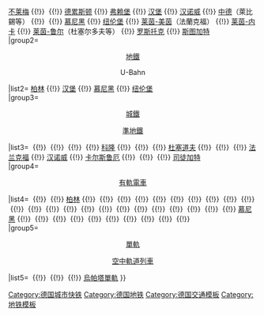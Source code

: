 {{Navbox
|name=德国城市轨道交通
|title=[[德国]][[城市軌道交通]]
|liststyle=font-size:95%;

|group1= <center>[[城市快铁|-{zh-cn:城市快铁系统;zh-tw:S-Bahn 系統;}-]]</center>
|list1= [[柏林城市快鐵|柏林]]&nbsp;{{!}} <!--
-->[[不莱梅城市快铁|不莱梅]]&nbsp;{{!}} <!--
-->{{tsl|de|S-Bahn Köln|科隆城市快铁|科隆}}&nbsp;{{!}} <!--
-->[[德累斯顿城市快铁|德累斯顿]]&nbsp;{{!}} <!--
-->[[弗赖堡城市快铁|弗赖堡]]&nbsp;{{!}} <!--
-->[[汉堡城市快铁|汉堡]]&nbsp;{{!}} <!--
-->[[汉诺威城市快铁|汉诺威]]&nbsp;{{!}} <!--
-->[[中德城市快鐵|中德]]（萊比錫等）&nbsp;{{!}} <!--
-->{{tsl|de|S-Bahn Mittelelbe|中易北河城市快鐵|中易北河}}&nbsp;{{!}} <!--
-->[[慕尼黑城市快铁|慕尼黑]]&nbsp;{{!}} <!--
-->[[纽伦堡城市快铁|纽伦堡]]&nbsp;{{!}} <!--
-->[[莱茵-美茵城市快铁|莱茵-美茵]]（法蘭克福）&nbsp;{{!}} <!--
-->[[莱茵-内卡城市快铁|莱茵-内卡]]&nbsp;{{!}} <!--
-->[[莱茵-鲁尔城市快铁|莱茵-鲁尔]]（杜塞尔多夫等）&nbsp;{{!}} <!--
-->[[罗斯托克城市快铁|罗斯托克]]&nbsp;{{!}} <!--
-->[[斯图加特城市快铁|斯图加特]]<br />

|group2= <center>[[地鐵]]</center>
<center>U-Bahn</center>
|list2= [[柏林地铁|柏林]]&nbsp;{{!}} <!--
-->[[汉堡地铁|汉堡]]&nbsp;{{!}} <!--
-->[[慕尼黑地铁|慕尼黑]]&nbsp;{{!}} <!--
-->[[纽伦堡地铁|纽伦堡]]<br />

|group3= <center>[[城鐵]]</center>
<center>[[準地鐵]]</center>
|list3= {{tsl|de|Stadtbahn Bielefeld|比勒費爾德城鐵|比勒費爾德}}&nbsp;{{!}} <!--
-->{{tsl|de|Stadtbahn Bochum|波鴻城鐵|波鴻}}&nbsp;{{!}} <!--
-->{{tsl|de|Straßenbahn Bochum/Gelsenkirchen|波鴻-蓋爾森基興城鐵|波鴻-蓋爾森基興}}&nbsp;{{!}} <!--
-->{{tsl|de|Stadtbahn Bonn|波恩城鐵|波恩}}&nbsp;{{!}} <!--
-->[[科隆城鐵|科隆]]&nbsp;{{!}} <!--
-->{{tsl|de|Stadtbahn Dortmund|多特蒙德城鐵|多特蒙德}}&nbsp;{{!}} <!--
-->{{tsl|de|Stadtbahn Duisburg|杜伊斯堡城鐵|杜伊斯堡}}&nbsp;{{!}} <!--
-->[[杜塞道夫城鐵|杜塞道夫]]&nbsp;{{!}} <!--
-->{{tsl|de|Straßenbahn Erfurt|埃爾福特城鐵|埃爾福特}}&nbsp;{{!}} <!--
-->{{tsl|de|Stadtbahn Essen|埃森城鐵|埃森}}&nbsp;{{!}} <!--
-->[[法兰克福地铁|法兰克福]]&nbsp;{{!}} <!--
-->[[汉诺威城铁|汉诺威]]&nbsp;{{!}} <!--
-->[[卡尔斯鲁厄城铁|卡尔斯鲁厄]]&nbsp;{{!}} <!--
-->{{tsl|de|RegioTram Kassel|卡塞爾區域電車|卡塞爾}}&nbsp;{{!}} <!--
-->{{tsl|de|Saarbahn|薩爾鐵路|薩爾}}&nbsp;{{!}} <!--
-->[[司徒加特城鐵|司徒加特]]<br />

|group4= <center>[[有軌電車]]</center>
|list4= {{link-en|奧格斯堡電車|Trams in Augsburg|奧格斯堡}}&nbsp;{{!}} <!--
-->{{link-en|基爾尼茨什河谷電車|Kirnitzschtal tramway|基爾尼茨什}}&nbsp;{{!}} <!--
-->[[柏林有軌電車|柏林]]&nbsp;{{!}} <!--
-->{{link-en|波恩電車|Trams in Bonn|波恩}}&nbsp;{{!}} <!--
-->{{link-en|不倫瑞克電車|Trams in Braunschweig|不倫瑞克}}&nbsp;{{!}} <!--
-->{{link-en|不來梅電車|Trams in Bremen|不來梅}}&nbsp;{{!}} <!--
-->{{link-en|科特布斯電車|Trams in Cottbus|科特布斯}}&nbsp;{{!}} <!--
-->{{link-en|達姆施塔特電車|Trams in Darmstadt|達姆施塔特}}&nbsp;{{!}} <!--
-->{{link-en|德累斯頓電車|Trams in Dresden|德累斯頓}}&nbsp;{{!}} <!--
-->{{link-en|杜塞爾多夫電車|Trams in Düsseldorf|杜塞爾多夫}}&nbsp;{{!}} <!--
-->{{link-en|埃森電車|Trams in Essen|埃森}}&nbsp;{{!}} <!--
-->{{link-en|美因河畔法蘭克福電車|Trams in Frankfurt am Main|美因河畔法蘭克福}}&nbsp;{{!}} <!--
-->{{link-en|奧得河畔法蘭克福電車|Trams in Frankfurt (Oder)|奧得河畔法蘭克福}}&nbsp;{{!}} <!--
-->{{link-en|弗賴堡電車|Trams in Freiburg im Breisgau|弗賴堡}}&nbsp;{{!}} <!--
-->{{link-en|哥達電車|Trams in Gotha|哥達}}&nbsp;{{!}} <!--
-->{{link-en|薩勒河畔哈雷電車|Trams in Halle (Saale)|哈雷}}&nbsp;{{!}} <!--
-->{{link-en|耶拿電車|Trams in Jena|耶拿}}&nbsp;{{!}} <!--
-->{{link-en|卡尔斯鲁厄電車|Trams in Karlsruhe|卡尔斯鲁厄}}&nbsp;{{!}} <!--
-->{{link-en|卡塞爾電車|Trams in Kassel|卡塞爾}}&nbsp;{{!}} <!--
-->{{link-en|克雷費爾德電車|Trams in Krefeld|克雷費爾德}}&nbsp;{{!}} <!--
-->{{link-en|萊比錫電車|Trams in Leipzig|萊比錫}}&nbsp;{{!}} <!--
-->{{link-en|馬格德堡電車|Trams in Magdeburg|馬格德堡}}&nbsp;{{!}} <!--
-->{{link-en|美因茨電車|Trams in Mainz|美因茨}}&nbsp;{{!}} <!--
-->{{link-en|曼海姆-路德維希港電車|Trams in Mannheim/Ludwigshafen|曼海姆-路德維希港}}&nbsp;{{!}} <!--
-->{{link-en|米爾海姆-奧伯豪森電車|Trams in Mülheim/Oberhausen|米爾海姆-奧伯豪森}}&nbsp;{{!}} <!--
-->[[慕尼黑有軌電車|慕尼黑]]&nbsp;{{!}} <!--
-->{{link-en|薩勒河畔瑙姆堡電車|Trams in Naumburg (Saale)|瑙姆堡}}&nbsp;{{!}} <!--
-->{{link-en|紐倫堡電車|Trams in Nuremberg|紐倫堡}}&nbsp;{{!}} <!--
-->{{link-en|普勞恩電車|Trams in Plauen|普勞恩}}&nbsp;{{!}} <!--
-->{{link-en|波茨坦電車|Trams in Potsdam|波茨坦}}&nbsp;{{!}} <!--
-->{{link-en|羅斯托克電車|Trams in Rostock|羅斯托克}}&nbsp;{{!}} <!--
-->{{link-en|什未林電車|Trams in Schwerin|什未林}}&nbsp;{{!}} <!--
-->{{link-en|施特勞斯貝格鐵路|Strausberg Railway|施特勞斯貝格}}&nbsp;{{!}} <!--
-->{{link-en|烏爾姆電車|Trams in Ulm|烏爾姆}}&nbsp;{{!}} <!--
-->{{link-en|維爾茨堡電車|Trams in Würzburg|維爾茨堡}}&nbsp;{{!}} <!--
-->{{link-en|茨維考電車|Trams in Zwickau|茨維考}}<br />

|group5= <center>[[單軌鐵路|單軌]]</center>
<center>[[空中軌道列車]]</center>
|list5= {{tsl|de|H-Bahn|多特蒙德懸吊式單軌|多特蒙德}}&nbsp;{{!}} <!--
-->{{tsl|de|Schwebebahn Dresden|德累斯頓懸索鐵路|德累斯頓}}&nbsp;{{!}} <!--
-->{{tsl|de|H-Bahn|杜塞爾多夫機場懸吊式單軌|杜塞爾多夫機場}}&nbsp;{{!}} <!--
-->[[烏帕塔爾懸空纜車|烏帕塔單軌]]
}}<noinclude>
[[Category:德国城市快铁]]
[[Category:德国地铁]]
[[Category:德国交通模板]]
[[Category:地铁模板]]</noinclude>